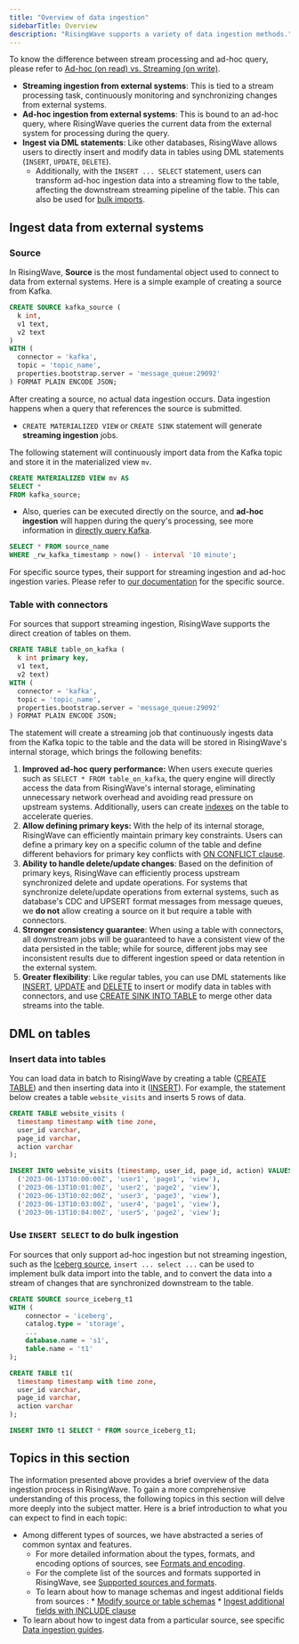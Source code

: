 ```yaml
---
title: "Overview of data ingestion"
sidebarTitle: Overview
description: "RisingWave supports a variety of data ingestion methods."
---
```


To know the difference between stream processing and ad-hoc query, please refer to [Ad-hoc (on read) vs. Streaming (on write)](/docs/current/transform-overview/#ad-hoc-on-read-vs-streaming-on-write).

* **Streaming ingestion from external systems**: This is tied to a stream processing task, continuously monitoring and synchronizing changes from external systems.
* **Ad-hoc ingestion from external systems**: This is bound to an ad-hoc query, where RisingWave queries the current data from the external system for processing during the query.
* **Ingest via DML statements**: Like other databases, RisingWave allows users to directly insert and modify data in tables using DML statements (`INSERT`, `UPDATE`, `DELETE`).
   * Additionally, with the `INSERT ... SELECT` statement, users can transform ad-hoc ingestion data into a streaming flow to the table, affecting the downstream streaming pipeline of the table. This can also be used for [bulk imports](#use-insert-select-to-do-bulk-ingestion).

## Ingest data from external systems

### Source

In RisingWave, **Source** is the most fundamental object used to connect to data from external systems. Here is a simple example of creating a source from Kafka.

```sql
CREATE SOURCE kafka_source (
  k int,
  v1 text,
  v2 text
)
WITH (
  connector = 'kafka',
  topic = 'topic_name',
  properties.bootstrap.server = 'message_queue:29092'
) FORMAT PLAIN ENCODE JSON;
```

After creating a source, no actual data ingestion occurs. Data ingestion happens when a query that references the source is submitted.

* `CREATE MATERIALIZED VIEW` or `CREATE SINK` statement will generate **streaming ingestion** jobs.

The following statement will continuously import data from the Kafka topic and store it in the materialized view `mv`.

```sql
CREATE MATERIALIZED VIEW mv AS
SELECT *
FROM kafka_source;
```

* Also, queries can be executed directly on the source, and **ad-hoc ingestion** will happen during the query's processing, see more information in [directly query Kafka](/docs/current/ingest-from-kafka/#query-kafka-timestamp).
```sql
SELECT * FROM source_name
WHERE _rw_kafka_timestamp > now() - interval '10 minute';
```

For specific source types, their support for streaming ingestion and ad-hoc ingestion varies. Please refer to [our documentation](/docs/current/sources/) for the specific source.

### Table with connectors

For sources that support streaming ingestion, RisingWave supports the direct creation of tables on them.

```sql
CREATE TABLE table_on_kafka (
  k int primary key,
  v1 text,
  v2 text)
WITH (
  connector = 'kafka',
  topic = 'topic_name',
  properties.bootstrap.server = 'message_queue:29092'
) FORMAT PLAIN ENCODE JSON;
```

The statement will create a streaming job that continuously ingests data from the Kafka topic to the table and the data will be stored in RisingWave's internal storage, which brings the following benefits:

1. **Improved ad-hoc query performance:** When users execute queries such as `SELECT * FROM table_on_kafka`, the query engine will directly access the data from RisingWave's internal storage, eliminating unnecessary network overhead and avoiding read pressure on upstream systems. Additionally, users can create [indexes](/docs/current/indexes/) on the table to accelerate queries.
2. **Allow defining primary keys:** With the help of its internal storage, RisingWave can efficiently maintain primary key constraints. Users can define a primary key on a specific column of the table and define different behaviors for primary key conflicts with [ON CONFLICT clause](/docs/current/sql-create-table/#pk-conflict-behavior).
3. **Ability to handle delete/update changes**: Based on the definition of primary keys, RisingWave can efficiently process upstream synchronized delete and update operations. For systems that synchronize delete/update operations from external systems, such as database's CDC and UPSERT format messages from message queues, we **do not** allow creating a source on it but require a table with connectors.
4. **Stronger consistency guarantee**: When using a table with connectors, all downstream jobs will be guaranteed to have a consistent view of the data persisted in the table; while for source, different jobs may see inconsistent results due to different ingestion speed or data retention in the external system.
5. **Greater flexibility**: Like regular tables, you can use DML statements like [INSERT](/docs/current/sql-insert/), [UPDATE](/docs/current/sql-update/) and [DELETE](/docs/current/sql-delete/) to insert or modify data in tables with connectors, and use [CREATE SINK INTO TABLE](/docs/current/sql-create-sink-into/) to merge other data streams into the table.

## DML on tables

### Insert data into tables

You can load data in batch to RisingWave by creating a table ([CREATE TABLE](/docs/current/sql-create-table/)) and then inserting data into it ([INSERT](/docs/current/sql-insert/)). For example, the statement below creates a table `website_visits` and inserts 5 rows of data.

```sql
CREATE TABLE website_visits (
  timestamp timestamp with time zone,
  user_id varchar,
  page_id varchar,
  action varchar
);

INSERT INTO website_visits (timestamp, user_id, page_id, action) VALUES
  ('2023-06-13T10:00:00Z', 'user1', 'page1', 'view'),
  ('2023-06-13T10:01:00Z', 'user2', 'page2', 'view'),
  ('2023-06-13T10:02:00Z', 'user3', 'page3', 'view'),
  ('2023-06-13T10:03:00Z', 'user4', 'page1', 'view'),
  ('2023-06-13T10:04:00Z', 'user5', 'page2', 'view');
```

### Use `INSERT SELECT` to do bulk ingestion

For sources that only support ad-hoc ingestion but not streaming ingestion, such as the [Iceberg source](/docs/next/ingest-from-iceberg/), `insert ... select ...` can be used to implement bulk data import into the table, and to convert the data into a stream of changes that are synchronized downstream to the table.

```sql
CREATE SOURCE source_iceberg_t1
WITH (
    connector = 'iceberg',
    catalog.type = 'storage',
    ...
    database.name = 's1',
    table.name = 't1'
);

CREATE TABLE t1(
  timestamp timestamp with time zone,
  user_id varchar,
  page_id varchar,
  action varchar
);

INSERT INTO t1 SELECT * FROM source_iceberg_t1;
```

## Topics in this section

The information presented above provides a brief overview of the data ingestion process in RisingWave. To gain a more comprehensive understanding of this process, the following topics in this section will delve more deeply into the subject matter. Here is a brief introduction to what you can expect to find in each topic:

* Among different types of sources, we have abstracted a series of common syntax and features.
   * For more detailed information about the types, formats, and encoding options of sources, see [Formats and encoding](/docs/current/formats-and-encode-parameters/).
   * For the complete list of the sources and formats supported in RisingWave, see [Supported sources and formats](/docs/current/supported-sources-and-formats/).
   * To learn about how to manage schemas and ingest additional fields from sources :
         * [Modify source or table schemas](/docs/current/modify-schemas/)
         * [Ingest additional fields with INCLUDE clause](/docs/current/include-clause/)
* To learn about how to ingest data from a particular source, see specific [Data ingestion guides](/docs/current/sources/).
